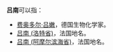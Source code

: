 '''吕南'''可以指：
*[[费奥多尔·吕嫩|费奥多尔·吕嫩]]，德国生物化学家。
*[[吕南_(洛特省)|吕南 (洛特省)]]，法国地名。
*[[吕南_(阿摩尔滨海省)|吕南 (阿摩尔滨海省)]]，法国地名。


{{disambig|L|Cat=二字消歧义}}
